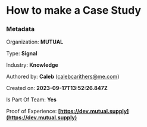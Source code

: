 # How to make a Case Study

### Metadata

Organization: **MUTUAL**

Type: **Signal**

Industry: **Knowledge**

Authored by: **Caleb** (calebcarithers@me.com)

Created on: **2023-09-17T13:52:26.847Z**

Is Part Of Team: **Yes**

Proof of Experience: **[https://dev.mutual.supply](https://dev.mutual.supply)**

